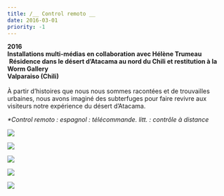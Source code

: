 ```yaml
---
title: /__ Control remoto __
date: 2016-03-01
priority: -1
---
```

**2016**\
**Installations multi-médias en collaboration avec Hélène Trumeau** \
 **Résidence dans le désert d’Atacama au nord du Chili et restitution à la Worm Gallery**\
**Valparaiso (Chili)**\
\
À partir d’histoires que nous nous sommes racontées et de trouvailles urbaines, nous avons imaginé des subterfuges pour faire revivre aux visiteurs notre expérience du désert d’Atacama.

*\*Control remoto : espagnol : télécommande. litt. : contrôle à distance*

![](src/assets/images/projects/control-remoto/1schema.png)

![](src/assets/images/projects/control-remoto/2geysersubtil.png)

![](src/assets/images/projects/control-remoto/3souvenirintense.png)

![](src/assets/images/projects/control-remoto/4sentirlaltitude.png)

![](src/assets/images/projects/control-remoto/5resumevolcan.png)
